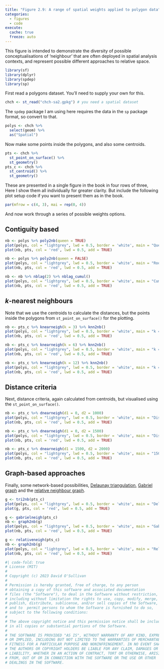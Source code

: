 ```yaml
---
title: "Figure 2.9: A range of spatial weights applied to polygon data"
categories: 
  - figures
  - code
execute: 
  cache: true
  freeze: auto
---
```


This figure is intended to demonstrate the diversity of possible conceptualisations of 'neighbour' that are often deployed in spatial analysis contexts, and represent possible different approaches to relative space. 

```r
library(sf)
library(dplyr)
library(spdep)
library(sp)
```

First read a polygons dataset. You'll need to supply your own for this.

```r
chch <- st_read("chch-sa2.gpkg") # you need a spatial dataset
```

The `spdep` package I am using here requires the data in the `sp` package format, so convert to that.

```r
polys <- chch %>%
  select(geom) %>%
  as("Spatial")
```

Now make some points inside the polygons, and also some centroids.

```r
pts <- chch %>%
  st_point_on_surface() %>%
  st_geometry()
pts_c <- chch %>%
  st_centroid() %>%
  st_geometry()
```

These are presented in a single figure in the book in four rows of three, Here I show them all individually for greater clarity. But include the following plot setup code if you want to present them as in the book.

```r
par(mfrow = c(4, 3), mai = rep(0, 4))
```

And now work through a series of possible weights options.

## Contiguity based

```r
nb <- polys %>% poly2nb(queen = TRUE)
plot(polys, col = "lightgrey", lwd = 0.5, border = 'white', main = "Queen's rule adjacency")
plot(nb, pts, col = 'red', lwd = 0.5, add = TRUE)

nb <- polys %>% poly2nb(queen = FALSE)
plot(polys, col = "lightgrey", lwd = 0.5, border = 'white', main = "Rook's rule adjacency")
plot(nb, pts, col = 'red', lwd = 0.5, add = TRUE)

nb <- nb %>% nblag(2) %>% nblag_cumul()
plot(polys, col = "lightgrey", lwd = 0.5, border = 'white', main = "Cumulative lag-2 adjacency")
plot(nb, pts, col = 'red', lwd = 0.5, add = TRUE)
```

## _k_-nearest neighbours
Note that we use the centroids to calculate the distances, but the points inside the polygons from `st_point_on_surface()` for the plotting.

```r
nb <- pts_c %>% knearneigh(k = 3) %>% knn2nb()
plot(polys, col = "lightgrey", lwd = 0.5, border = 'white', main = "k = 3")
plot(nb, pts, col = 'red', lwd = 0.5, add = TRUE)

nb <- pts_c %>% knearneigh(k = 6) %>% knn2nb()
plot(polys, col = "lightgrey", lwd = 0.5, border = 'white', main = "k = 6")
plot(nb, pts, col = 'red', lwd = 0.5, add = TRUE)

nb <- pts_c %>% knearneigh(k = 12) %>% knn2nb()
plot(polys, col = "lightgrey", lwd = 0.5, border = 'white', main = "k = 12")
plot(nb, pts, col = 'red', lwd = 0.5, add = TRUE)
```

## Distance criteria
Next, distance criteria, again calculated from centroids, but visualised using the `st_point_on_surface()`.

```r
nb <- pts_c %>% dnearneigh(d1 = 0, d2 = 1000)
plot(polys, col = "lightgrey", lwd = 0.5, border = 'white', main = "Distance < 1000")
plot(nb, pts, col = 'red', lwd = 0.5, add = TRUE)

nb <- pts_c %>% dnearneigh(d1 = 0, d2 = 1500)
plot(polys, col = "lightgrey", lwd = 0.5, border = 'white', main = "Distance < 1500")
plot(nb, pts, col = 'red', lwd = 0.5, add = TRUE)

nb <- pts_c %>% dnearneigh(d1 = 1500, d2 = 2000)
plot(polys, col = "lightgrey", lwd = 0.5, border = 'white', main = "1500 < Distance < 2000")
plot(nb, pts, col = 'red', lwd = 0.5, add = TRUE)
```

## Graph-based approaches
Finally, some network-based possibilities, [Delaunay triangulation](https://en.wikipedia.org/wiki/Delaunay_triangulation), [Gabriel graph](https://en.wikipedia.org/wiki/Gabriel_graph) and the [relative neighbour graph](https://en.wikipedia.org/wiki/Relative_neighborhood_graph).

```r
g <- tri2nb(pts_c)
plot(polys, col = "lightgrey", lwd = 0.5, border = 'white', main = "Delaunay triangulation")
plot(g, pts, col = 'red', lwd = 0.5, add = TRUE)

g <- gabrielneigh(pts_c)
nb <- graph2nb(g)
plot(polys, col = "lightgrey", lwd = 0.5, border = 'white', main = "Gabriel graph")
plot(nb, pts, col = 'red', lwd = 0.5, add = TRUE)

g <- relativeneigh(pts_c)
nb <- graph2nb(g)
plot(polys, col = "lightgrey", lwd = 0.5, border = 'white', main = "Relative neighbour graph")
plot(nb, pts, col = 'red', lwd = 0.5, add = TRUE)
```



```r
#| code-fold: true
# License (MIT)
#
# Copyright (c) 2023 David O'Sullivan
#
# Permission is hereby granted, free of charge, to any person
# obtaining a copy of this software and associated documentation
# files (the "Software"), to deal in the Software without restriction,
# including without limitation the rights to use, copy, modify, merge,
# publish, distribute, sublicense, and/or sell copies of the Software,
# and to  permit persons to whom the Software is furnished to do so,
# subject to the following conditions:
#
# The above copyright notice and this permission notice shall be included
# in all copies or substantial portions of the Software.
#
# THE SOFTWARE IS PROVIDED "AS IS", WITHOUT WARRANTY OF ANY KIND, EXPRESS
# OR IMPLIED, INCLUDING BUT NOT LIMITED TO THE WARRANTIES OF MERCHANTABILITY,
# FITNESS FOR A PARTICULAR PURPOSE AND NONINFRINGEMENT. IN NO EVENT SHALL
# THE AUTHORS OR COPYRIGHT HOLDERS BE LIABLE FOR ANY CLAIM, DAMAGES OR OTHER
# LIABILITY, WHETHER IN AN ACTION OF CONTRACT, TORT OR OTHERWISE, ARISING
# FROM, OUT OF OR IN CONNECTION WITH THE SOFTWARE OR THE USE OR OTHER
# DEALINGS IN THE SOFTWARE.
```